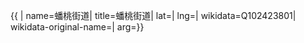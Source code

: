 {{ {{{1|PRC admin/showdata}}}|
name=蟠桃街道|
title=蟠桃街道|
lat=|
lng=|
wikidata=Q102423801|
wikidata-original-name=|
arg={{{arg|}}}}}